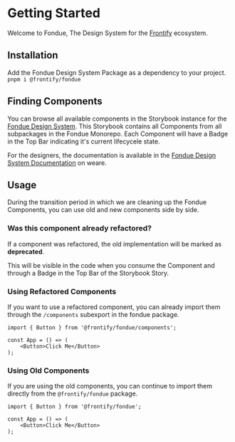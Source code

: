 # Getting Started

Welcome to Fondue, The Design System for the [Frontify](https://frontify.com) ecosystem.

## Installation

Add the Fondue Design System Package as a dependency to your project. ```pnpm i @frontify/fondue```

## Finding Components

You can browse all available components in the Storybook instance for the [Fondue Design System](https://fondue-components.frontify.com).
This Storybook contains all Components from all subpackages in the Fondue Monorepo. Each Component will have a Badge in the Top Bar indicating it's current lifecycele state.

For the designers, the documentation is available in the [Fondue Design System Documentation](https://weare.frontify.com/document/1266?#/using-fondue) on weare.
## Usage
During the transition period in which we are cleaning up the Fondue Components, you can use old and new components side by side.

### Was this component already refactored?

If a component was refactored, the old implementation will be marked as __deprecated__.

This will be visible in the code when you consume the Component and through a Badge in the Top Bar of the Storybook Story.

### Using Refactored Components

If you want to use a refactored component, you can already import them through the `/components` subexport in the fondue package.

```tsx
import { Button } from '@frontify/fondue/components';

const App = () => (
    <Button>Click Me</Button>
);
```

### Using Old Components

If you are using the old components, you can continue to import them directly from the `@frontify/fondue` package.

```tsx
import { Button } from '@frontify/fondue';

const App = () => (
    <Button>Click Me</Button>
);
```

